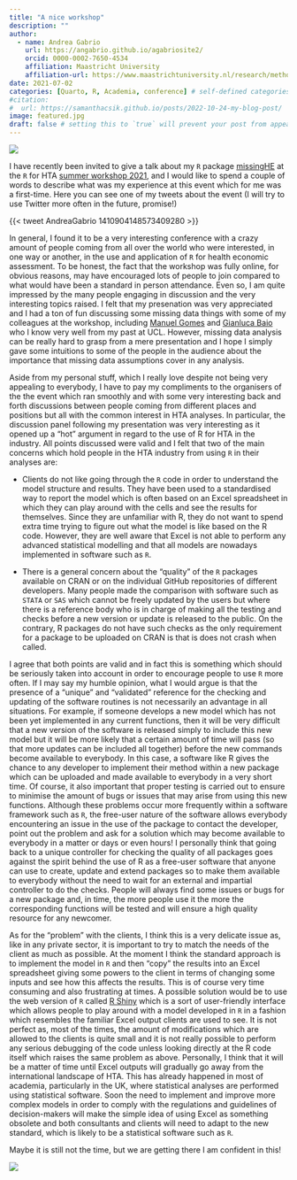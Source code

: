 ```yaml
---
title: "A nice workshop"
description: ""
author:
  - name: Andrea Gabrio
    url: https://angabrio.github.io/agabriosite2/
    orcid: 0000-0002-7650-4534
    affiliation: Maastricht University
    affiliation-url: https://www.maastrichtuniversity.nl/research/methodology-and-statistics
date: 2021-07-02
categories: [Quarto, R, Academia, conference] # self-defined categories
#citation: 
#  url: https://samanthacsik.github.io/posts/2022-10-24-my-blog-post/ 
image: featured.jpg
draft: false # setting this to `true` will prevent your post from appearing on your listing page until you're ready!
---
```


![](featured.jpg){fig-align="center"}

I have recently been invited to give a talk about my `R` package [missingHE](https://cran.r-project.org/web/packages/missingHE) at the `R` for HTA [summer workshop 2021](https://r-hta.org/tags/workshop/), and I would like to spend a couple of words to describe what was my experience at this event which for me was a first-time. Here you can see one of my tweets about the event (I will try to use Twitter more often in the future, promise!)

{{< tweet AndreaGabrio 1410904148573409280 >}}

In general, I found it to be a very interesting conference with a crazy amount of people coming from all over the world who were interested, in one way or another, in the use and application of `R` for health economic assessment. To be honest, the fact that the workshop was fully online, for obvious reasons, may have encouraged lots of people to join compared to what would have been a standard in person attendance. Even so, I am quite impressed by the many people engaging in discussion and the very interesting topics raised. I felt that my presenation was very appreciated and I had a ton of fun discussing some missing data things with some of my colleagues at the workshop, including [Manuel Gomes](https://iris.ucl.ac.uk/iris/browse/profile?upi=MADEO09) and [Gianluca Baio](https://www.ucl.ac.uk/statistics/people/gianlucabaio) who I know very well from my past at UCL. However, missing data analysis can be really hard to grasp from a mere presentation and I hope I simply gave some intuitions to some of the people in the audience about the importance that missing data assumptions cover in any analysis. 

Aside from my personal stuff, which I really love despite not being very appealing to everybody, I have to pay my compliments to the organisers of the the event which ran smoothly and with some very interesting back and forth discussions between people coming from different places and positions but all with the common interest in HTA analyses. In particular, the discussion panel following my presentation was very interesting as it opened up a "hot" argument in regard to the use of R for HTA in the industry. All points discussed were valid and I felt that two of the main concerns which hold people in the HTA industry from using `R` in their analyses are:

* Clients do not like going through the `R` code in order to understand the model structure and results. They have been used to a standardised way to report the model which is often based on an Excel spreadsheet in which they can play around with the cells and see the results for themselves. Since they are unfamiliar with R, they do not want to spend extra time trying to figure out what the model is like based on the R code. However, they are well aware that Excel is not able to perform any advanced statistical modelling and that all models are nowadays implemented in software such as `R`. 

* There is a general concern about the "quality" of the `R` packages available on CRAN or on the individual GitHub repositories of different developers. Many people made the comparison with software such as `STATA` or `SAS` which cannot be freely updated by the users but where there is a reference body who is in charge of making all the testing and checks before a new version or update is released to the public. On the contrary, R packages do not have such checks as the only requirement for a package to be uploaded on CRAN is that is does not crash when called. 

I agree that both points are valid and in fact this is something which should be seriously taken into account in order to encourage people to use `R` more often. If I may say my humble opinion, what I would argue is that the presence of a "unique" and "validated" reference for the checking and updating of the software routines is not necessarily an advantage in all situations. For example, if someone develops a new model which has not been yet implemented in any current functions, then it will be very difficult that a new version of the software is released simply to include this new model but it will be more likely that a certain amount of time will pass (so that more updates can be included all together) before the new commands become available to everybody. In this case, a software like R gives the chance to any developer to implement their method within a new package which can be uploaded and made available to everybody in a very short time. Of course, it also important that proper testing is carried out to ensure to minimise the amount of bugs or issues that may arise from using this new functions. Although these problems occur more frequently within a software framework such as `R`, the free-user nature of the software allows everybody encountering an issue in the use of the package to contact the developer, point out the problem and ask for a solution which may become available to everybody in a matter or days or even hours! I personally think that going back to a unique controller for checking the quality of all packages goes against the spirit behind the use of R as a free-user software that anyone can use to create, update and extend packages so to make them available to everybody without the need to wait for an external and impartial controller to do the checks. People will always find some issues or bugs for a new package and, in time, the more people use it the more the corresponding functions will be tested and will ensure a high quality resource for any newcomer. 

As for the "problem" with the clients, I think this is a very delicate issue as, like in any private sector, it is important to try to match the needs of the client as much as possible. At the moment I think the standard approach is to implement the model in `R` and then "copy" the results into an Excel spreadsheet giving some powers to the client in terms of changing some inputs and see how this affects the results. This is of course very time consuming and also frustrating at times. A possible solution would be to use the web version of `R` called [R Shiny](https://shiny.rstudio.com/) which is a sort of user-friendly interface which allows people to play around with a model developed in `R` in a fashion which resembles the familiar Excel output clients are used to see. It is not perfect as, most of the times, the amount of modifications which are allowed to the clients is quite small and it is not really possible to perform any serious debugging of the code unless looking directly at the R code itself which raises the same problem as above. Personally, I think that it will be a matter of time until Excel outputs will gradually go away from the international landscape of HTA. This has already happened in most of academia, particularly in the UK, where statistical analyses are performed using statistical software. Soon the need to implement and improve more complex models in order to comply with the regulations and guidelines of decision-makers will make the simple idea of using Excel as something obsolete and both consultants and clients will need to adapt to the new standard, which is likely to be a statistical software such as `R`. 

Maybe it is still not the time, but we are getting there I am confident in this!

![](https://media.giphy.com/media/3oEjHLzm4BCF8zfPy0/giphy.gif){fig-align="center"}

